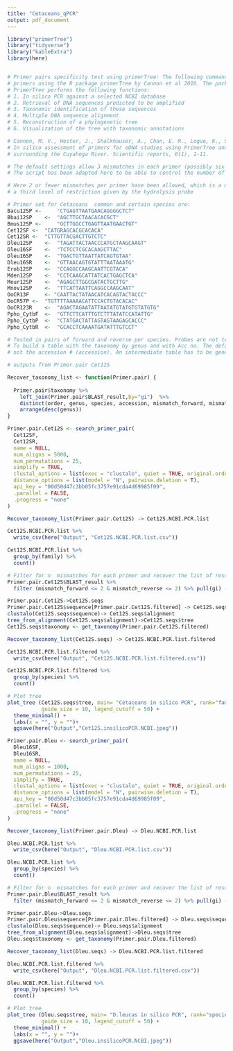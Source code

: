 ```yaml
---
title: "Cetaceans_qPCR"
output: pdf_document
---
```


```r
library("primerTree")
library("tidyverse")
library("kableExtra")
library(here)


# Primer pairs specificity test using primerTree: The following commands are steps to look at the specificity of a pair of
# primers using the R package primerTree by Cannon et al 2016. The package tests a pair of primers in silico against the NCBI database.
# PrimerTree performs the following functions:
# 1. In silico PCR against a selected NCBI database
# 2. Retrieval of DNA sequences predicted to be amplified
# 3. Taxonomic identification of these sequences
# 4. Multiple DNA sequence alignment
# 5. Reconstruction of a phylogenetic tree
# 6. Visualization of the tree with taxonomic annotations

# Cannon, M. V., Hester, J., Shalkhauser, A., Chan, E. R., Logue, K., Small, S. T., & Serre, D. (2016).
# In silico assessment of primers for eDNA studies using PrimerTree and application to characterize the biodiversity
# surrounding the Cuyahoga River. Scientific reports, 6(1), 1-11.

# The default settings allow 3 mismatches in each primer (possibly six mismatches between the two primers?).
# The script has been adapted here to be able to control the number of mismatches.

# Here 2 or fewer mismatches per primer have been allowed, which is a more realistic parameter because there is
# a third level of restriction given by the hydrolysis probe

# Primer set for Cetaceans  common and certain species are:
Bacu12SP <-		"CTGAGTTAATGAACAGGGGCTCT"
Bbai12SP	<-	"AGCTTGCTAACACACGCT"
Bmus12SP <-		"GCTTGGCCTGAGTTAATGAACTGT"
Cet12SF	<-	"CATGRAGCACGCACACA"
Cet12SR	<-	"CTTGTTACGACTTGTCTC"
Dleu12SP	<-	"TAGATTACTAACCCATGCTAAGCAAGT"
Dleu16SF	<-	"TCTCCTCGCACAAGCTTAC"
Dleu16SP	<-	"TGACTGTTAATTATCAGTGTAA"
Dleu16SR	<-	"GTTAACAGTGTATTTAATAAATG"
Erob12SP	<-	"CCAGGCCAAGCAATTCGTACA"
Mden12SP	<-	"CCTCAAGCATTATCACTGAGCTCA"
Meur12SP	<-	"AGAGCTTGGCGATACTGCTTG"
Mnov12SP	<-	"TTCATTAATTCAGGCCAAGCAAT"
OoCR13F		<- "CAATTACTATAACATCACAGTACTACCC"
OoCR57P	<-	"TGTTTTAAAAACATTCCACTGTACACAC"
OoCR123R	<-	"AGACTAGAATATTAATATGTATGTGTATGTG"
Ppho_CytbF	<-	"GTTCTTCATTTGTCTTTATATCCATATTG"
Ppho_CytbP	<-	"CTATGACTATTAGTAGTAAGAGCACCC"
Ppho_CytbR	<-	"GCACCTCAAAATGATATTTGTCCT"

# Tested in pairs of forward and reverse per species. Probes are not tested here.
# To build a table with the taxonomy by genus and with Acc no. The default table only gives the genBank identifier (gi),
# not the accession # (accession). An intermediate table has to be generated to blend the information from BLAST result and taxonomy

# outputs from Primer.pair Cet12S

Recover_taxonomy_list <- function(Primer.pair) {
  
  Primer.pair$taxonomy %>%
    left_join(Primer.pair$BLAST_result,by="gi")  %>%
    distinct(order, genus, species, accession, mismatch_forward, mismatch_reverse) %>%
    arrange(desc(genus))
}

Primer.pair.Cet12S <- search_primer_pair(
  Cet12SF,
  Cet12SR,
  name = NULL,
  num_aligns = 5000,
  num_permutations = 25,
  simplify = TRUE,
  clustal_options = list(exec = "clustalo", quiet = TRUE, original.ordering = TRUE),
  distance_options = list(model = "N", pairwise.deletion = T),
  api_key = "00d50d47c3bb05fc3757e91cda4d69985f09",
  .parallel = FALSE,
  .progress = "none"
)

Recover_taxonomy_list(Primer.pair.Cet12S) -> Cet12S.NCBI.PCR.list

Cet12S.NCBI.PCR.list %>%
  write_csv(here("Output", "Cet12S.NCBI.PCR.list.csv"))

Cet12S.NCBI.PCR.list %>%
  group_by(family) %>% 
  count()

# Filter for n  mismatches for each primer and recover the list of results
Primer.pair.Cet12S$BLAST_result %>%
  filter (mismatch_forward <= 2 & mismatch_reverse <= 2) %>% pull(gi) -> Primer.pair.Cet12S.filtered

Primer.pair.Cet12S->Cet12S.seqs
Primer.pair.Cet12S$sequence[Primer.pair.Cet12S.filtered] -> Cet12S.seqs$sequence
clustalo(Cet12S.seqs$sequence)-> Cet12S.seqs$alignment
tree_from_alignment(Cet12S.seqs$alignment)->Cet12S.seqs$tree
Cet12S.seqs$taxonomy <- get_taxonomy(Primer.pair.Cet12S.filtered)

Recover_taxonomy_list(Cet12S.seqs) -> Cet12S.NCBI.PCR.list.filtered

Cet12S.NCBI.PCR.list.filtered %>%
  write_csv(here("Output", "Cet12S.NCBI.PCR.list.filtered.csv"))

Cet12S.NCBI.PCR.list.filtered %>%
  group_by(species) %>% 
  count()

# Plot tree
plot_tree (Cet12S.seqs$tree, main= "Cetaceans in silico PCR", rank="family", taxonomy = Cet12S.seqs$taxonomy,
           guide_size = 10, legend_cutoff = 50) +
  theme_minimal() +
  labs(x = "", y = "")+
  ggsave(here("Output","Cet12S.insilicoPCR.NCBI.jpeg"))
```


```r
Primer.pair.Dleu <- search_primer_pair(
  Dleu16SF,
  Dleu16SR,
  name = NULL,
  num_aligns = 1000,
  num_permutations = 25,
  simplify = TRUE,
  clustal_options = list(exec = "clustalo", quiet = TRUE, original.ordering = TRUE),
  distance_options = list(model = "N", pairwise.deletion = T),
  api_key = "00d50d47c3bb05fc3757e91cda4d69985f09",
  .parallel = FALSE,
  .progress = "none"
)

Recover_taxonomy_list(Primer.pair.Dleu) -> Dleu.NCBI.PCR.list

Dleu.NCBI.PCR.list %>%
  write_csv(here("Output", "Dleu.NCBI.PCR.list.csv"))

Dleu.NCBI.PCR.list %>%
  group_by(species) %>% 
  count()

# Filter for n  mismatches for each primer and recover the list of results
Primer.pair.Dleu$BLAST_result %>%
  filter (mismatch_forward <= 2 & mismatch_reverse <= 2) %>% pull(gi) -> Primer.pair.Dleu.filtered

Primer.pair.Dleu->Dleu.seqs
Primer.pair.Dleu$sequence[Primer.pair.Dleu.filtered] -> Dleu.seqs$sequence
clustalo(Dleu.seqs$sequence)-> Dleu.seqs$alignment
tree_from_alignment(Dleu.seqs$alignment)->Dleu.seqs$tree
Dleu.seqs$taxonomy <- get_taxonomy(Primer.pair.Dleu.filtered)

Recover_taxonomy_list(Dleu.seqs) -> Dleu.NCBI.PCR.list.filtered

Dleu.NCBI.PCR.list.filtered %>%
  write_csv(here("Output", "Dleu.NCBI.PCR.list.filtered.csv"))

Dleu.NCBI.PCR.list.filtered %>%
  group_by(species) %>% 
  count()

# Plot tree
plot_tree (Dleu.seqs$tree, main= "D.leucas in silico PCR", rank="species", taxonomy = Dleu.seqs$taxonomy,
           guide_size = 10, legend_cutoff = 50) +
  theme_minimal() +
  labs(x = "", y = "")+
  ggsave(here("Output","Dleu.insilicoPCR.NCBI.jpeg"))
```


